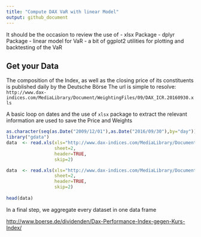---
title: "Compute DAX VaR with linear Model"
output: github_document
---


It should be the occasion to review the use of 
- xlsx Package
- dplyr Package
- linear model for VaR
- a bit of ggplot2 utilities for plotting and backtesting of the VaR


## Get your Data

The composition of the Index, as well as the closing price of its constituents is published daily by the Deutsche Börse
The url is simple to resolve: 
`http://www.dax-indices.com/MediaLibrary/Document/WeightingFiles/09/DAX_ICR.20160930.xls`

A basic loop on dates and the use of `xlsx` package to extract the relevant information are used to save the Price and Weights 

```{r}
as.character(seq(as.Date("2009/12/01"),as.Date("2016/09/30"),by="day"))
library("gdata")
data  <- read.xls(xls="http://www.dax-indices.com/MediaLibrary/Document/WeightingFiles/09/DAX_ICR.20160930.xls",
                  sheet=2,
                  header=TRUE,
                  skip=2)

data  <- read.xls(xls="http://www.dax-indices.com/MediaLibrary/Document/WeightingFiles/09/DAX_ICR.20161001.xls",
                  sheet=2,
                  header=TRUE,
                  skip=2)
                  
head(data)


```

In a final step, we aggregate every dataset in one data frame

<http://www.boerse.de/dividenden/Dax-Performance-Index-gegen-Kurs-Index/>  








